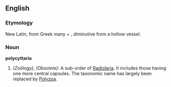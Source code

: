==English==

===Etymology===
New Latin, from Greek  many + , diminutive from  a hollow vessel.
===Noun===
'''polycyttaria'''

#''(Zoölogy), (Obsolete):'' A sub-order of [[Radiolaria]]. It includes those having one more central capsules.  The taxonomic name has largely been replaced by [[Polyzoa]].